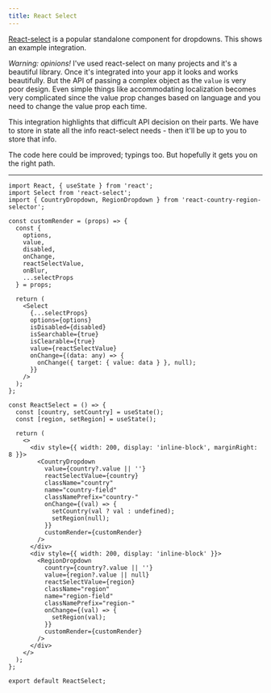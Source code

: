 ```yaml
---
title: React Select
---
```



[React-select](https://react-select.com/) is a popular standalone component for dropdowns. This shows an
example integration.

_Warning: opinions!_ I've used react-select on many projects and it's a beautiful library. Once it's integrated into
your app it looks and works beautifully. But the API of passing a complex object as the `value` is very poor design.
Even simple things like accommodating localization becomes very complicated since the value prop changes based on
language and you need to change the value prop each time.

This integration highlights that difficult API decision on their parts. We have to store in state all the info
react-select needs - then it'll be up to you to store that info.

The code here could be improved; typings too. But hopefully it gets you on the right path.

<ReactSelect />

---

```tsx
import React, { useState } from 'react';
import Select from 'react-select';
import { CountryDropdown, RegionDropdown } from 'react-country-region-selector';

const customRender = (props) => {
  const {
    options,
    value,
    disabled,
    onChange,
    reactSelectValue,
    onBlur,
    ...selectProps
  } = props;

  return (
    <Select
      {...selectProps}
      options={options}
      isDisabled={disabled}
      isSearchable={true}
      isClearable={true}
      value={reactSelectValue}
      onChange={(data: any) => {
        onChange({ target: { value: data } }, null);
      }}
    />
  );
};

const ReactSelect = () => {
  const [country, setCountry] = useState();
  const [region, setRegion] = useState();

  return (
    <>
      <div style={{ width: 200, display: 'inline-block', marginRight: 8 }}>
        <CountryDropdown
          value={country?.value || ''}
          reactSelectValue={country}
          className="country"
          name="country-field"
          classNamePrefix="country-"
          onChange={(val) => {
            setCountry(val ? val : undefined);
            setRegion(null);
          }}
          customRender={customRender}
        />
      </div>
      <div style={{ width: 200, display: 'inline-block' }}>
        <RegionDropdown
          country={country?.value || ''}
          value={region?.value || null}
          reactSelectValue={region}
          className="region"
          name="region-field"
          classNamePrefix="region-"
          onChange={(val) => {
            setRegion(val);
          }}
          customRender={customRender}
        />
      </div>
    </>
  );
};

export default ReactSelect;
```

